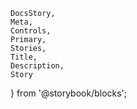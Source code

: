     DocsStory,
    Meta,
    Controls,
    Primary,
    Stories,
    Title,
    Description,
    Story
} from '@storybook/blocks';

<Meta of={buttonStories} />
<Title of={buttonStories} />
<Description of={buttonStories} />
<DocsStory of={buttonStories.outlineButton} expanded={false} />
<Controls of={buttonStories.outlineButton} />

# Usage Docs

## Styling

### Appearances

These appearances have the default styling of the nimble-button. Each should be considered for use before using appearance variant buttons.

#### Ghost Button:

<Frame>
    <Container>
        <Column stylingClass="controls">
        <NimbleButton appearance="ghost">{`Ghost Button`}</NimbleButton>
        <NimbleButton appearance="ghost" content-hidden>
            <NimbleIconKey slot="start"></NimbleIconKey>
            {`Ghost Button`}
        </NimbleButton>

        </Column>
        <Column>
            <ul>
                <li>Ghost is the default style and should be the first consideration for use.</li>
                <li>
                    Use as the default and standard option to create a clean airy and open UI
                    feel. Ghost buttons fit comfortably in tight spaces and help control the
                    visual density of the UI.
                </li>
                <li>
                    Be careful when using that the surrounding context does not cause this
                    button to be confused for emphasized body text, tabs or a standalone links.
                </li>
                <li>Use in combination with a primary outline and primary block buttons to create a hierarchy of importance. There is no primary ghost button.</li>
            </ul>
        </Column>
    </Container>

</Frame>

#### Outline Button:

<Frame>
    <Container>
        <Column stylingClass="controls">
            <NimbleButton appearance="outline">{`Outline Button`}</NimbleButton>
            <NimbleButton appearance="outline" content-hidden>
                <NimbleIconKey slot="start"></NimbleIconKey>
                {`Outline Button`}
            </NimbleButton>
        </Column>
        <Column>
            <ul>
                <li>
                    Outline is the secondary style and should be considered for
                    use when ghost button is not sufficient.
                </li>
                <li>
                    Use as an alternative standard button when a ghost button is
                    not suitable. Use like a ghost button to create a clean,
                    light and airy feel.
                </li>
                <li>
                    The outline button is more visually direct about the
                    control's functionality than a ghost button.
                </li>
                <li>
                    Use in combination with ghost buttons (but not block
                    buttons) to create hierarchy.
                </li>
            </ul>
        </Column>
    </Container>
</Frame>

#### Block Button:

<Frame>
    <Container>
        <Column stylingClass="controls">
            <NimbleButton appearance="block">{`Block Button`}</NimbleButton>
            <NimbleButton appearance="block" content-hidden>
                <NimbleIconKey slot="start"></NimbleIconKey>
                {`Block Button`}
            </NimbleButton>
        </Column>
        <Column>
            <ul>
                <li>
                    Block is the tertiary style used for creating the most eye
                    catching and functionally direct button. Use in areas where
                    controls are not often present or obvious, or when lots of
                    busy information can cause an important control to be
                    overlooked.
                </li>
                <li>
                    Use as a standard button when the most visible solution is
                    required. Use as an alternative to overly subtle button
                    solutions when it is important to emphasize an action and
                    the functionality of the control.
                </li>
                <li>
                    Use in combination with ghost buttons (but not outline
                    buttons) to create hierarchy.
                </li>
            </ul>
        </Column>
    </Container>
</Frame>

### Appearance Variants

Button appearance variants are mainly used when a button needs be distinguished for one of the following reasons:

-   To indicate the action that allows the user to accomplish their most common or important goal
-   To indicate the action that allows the user to complete their task

There are currently two available values for `appearance-variant`: `primary` and `accent`.

#### Accent Button:

<Frame>
    <Container config="375px 1fr">
        <Column stylingClass="controls">
            <NimbleButton appearance="ghost">{`Ghost Button`}</NimbleButton>
            <NimbleButton appearance="ghost">{`Ghost Button`}</NimbleButton>
            <NimbleButton
                appearance="outline"
                appearance-variant="accent"
            >{`Accent Button`}</NimbleButton>
            <Divider />
            <NimbleButton appearance="ghost">{`Ghost Button`}</NimbleButton>
            <NimbleButton appearance="ghost">{`Ghost Button`}</NimbleButton>
            <NimbleButton
                appearance="block"
                appearance-variant="accent"
            >{`Accent Button`}</NimbleButton>
        </Column>
        <Column>
            <Do>
                Use only 1 accent button in a section. It should be used when
                trying to achieve the most prominent eye-catching approach.
                Consider the contextual implications of using a green colored
                button in relation to its name or metaphor. Remember that color
                has accessibility constraints and the color alone should not be
                relied on.
            </Do>
            <Do>
                Use in situations that lack color and enthusiasm to help support
                the brand.
            </Do>
            <Do>Use in combination with ghost buttons to create hierarchy.</Do>
            <Dont>
                Do not use an outline button with a block button to create
                hierarchy.
            </Dont>
        </Column>
    </Container>
</Frame>

#### Primary Button:

<Frame>
    <Container config="375px 1fr">
        <Column stylingClass="controls">
            <NimbleButton appearance="ghost">{`Ghost Button`}</NimbleButton>
            <NimbleButton appearance="ghost">{`Ghost Button`}</NimbleButton>
            <NimbleButton appearance="outline" appearance-variant="primary">
            {`Primary Button`}
            </NimbleButton>
            <Divider/>
            <NimbleButton appearance="ghost">{`Ghost Button`}</NimbleButton>
            <NimbleButton appearance="ghost">{`Ghost Button`}</NimbleButton>
            <NimbleButton appearance="block" appearance-variant="primary">
                {`Primary Button`}
            </NimbleButton>
        </Column>
        <Column>
            <Do>
                Use only 1 primary button in a section. It should be used when
                there is a conflict with color and its context.
            </Do>
            <Do>Use in combination with ghost buttons to create hierarchy.</Do>
            <Dont>
                Do not use an outline button with a block button to create
                hierarchy.
            </Dont>
        </Column>
    </Container>

</Frame>

#### Examples:

To see more examples of appearance variant button hierarchy, see the nimble-button Figma docs for [Primary and Standard Actions](https://www.figma.com/file/PO9mFOu5BCl8aJvFchEeuN/Nimble_Components?type=design&node-id=1604-74603&mode=design&t=SQ3lyK83VHBUaOkg-0).

## Sizing

Nimble Buttons are currently always 32px tall. Designs exist for other sizes; if you need these in an application, please comment on [Configurable height for nimble controls (#610)](https://github.com/ni/nimble/issues/610).

## Styling / Theme

Use the Color UI version for backgrounds with color (e.g. purple, blue).

See the usage details for more information on button styling / usage.

## Accessibility

Please work with your designer and ensure you have a 4.5:1
contrast ratio text to background.

<ContentHiddenDocs buttonElement="nimble-button" />
